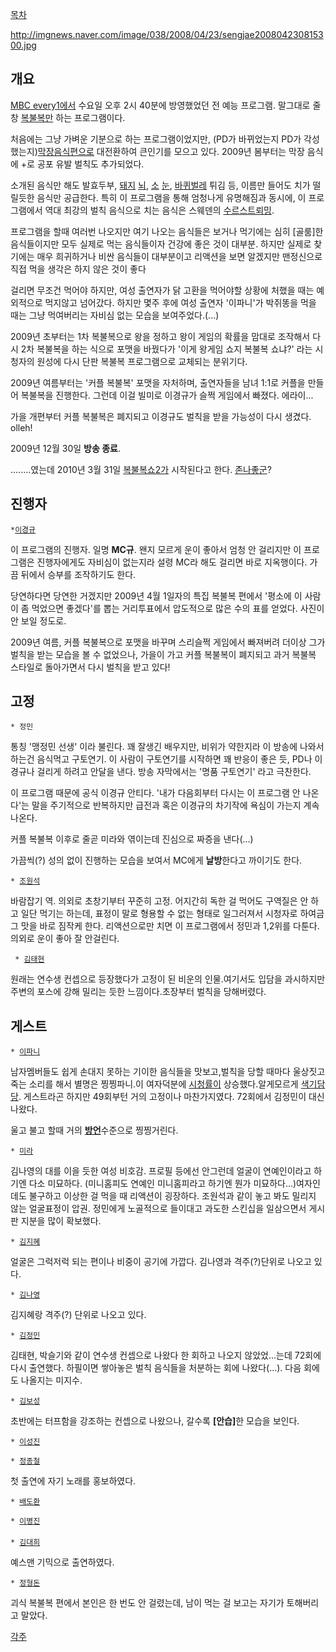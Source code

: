 [[목차]]

http://imgnews.naver.com/image/038/2008/04/23/sengjae200804230815300.jpg

== 개요 ==
[[MBC every1]]에서 수요일 오후 2시 40분에 방영했었던 전 예능 프로그램. 말그대로 줄창 [[복불복]]만 하는 프로그램이다.

처음에는 그냥 가벼운 기분으로 하는 프로그램이었지만, (PD가 바뀌었는지 PD가 각성했는지)[[막장]]음식편으로 대전환하여 큰인기를 모으고 있다. 2009년 봄부터는 막장 음식에 +로 공포 유발 벌칙도 추가되었다.

소개된 음식만 해도 발효두부, [[돼지]] [[뇌]], [[소]] [[눈]], [[바퀴벌레]] 튀김 등, 이름만 들어도 치가 떨릴듯한 음식만 공급한다. 특히 이 프로그램을 통해 엄청나게 유명해짐과 동시에, 이 프로그램에서 역대 최강의 벌칙 음식으로 치는 음식은 스웨덴의 [[수르스트뢰밍]]. 

프로그램을 할때 여러번 나오지만 여기 나오는 음식들은 보거나 먹기에는 심히 [골룸]한 음식들이지만 모두 실제로 먹는 음식들이자 건강에 좋은 것이 대부분. 하지만 실제로 찾기에는 매우 희귀하거나 비싼 음식들이 대부분이고 리액션을 보면 알겠지만 맨정신으로 직접 먹을 생각은 하지 않은 것이 좋다

걸리면 무조건 먹어야 하지만, 여성 출연자가 닭 고환을 먹어야할 상황에 처했을 때는 예외적으로 먹지않고 넘어갔다. 하지만 몇주 후에 여성 출연자 '이파니'가 박쥐똥을 먹을 때는 그냥 먹여버리는 자비심 없는 모습을 보여주었다.(...)

2009년 초부터는 1차 복불복으로 왕을 정하고 왕이 게임의 확률을 맘대로 조작해서 다시 2차 복불복을 하는 식으로 포맷을 바꿨다가 '이게 왕게임 쇼지 복불복 쇼냐?' 라는 시청자의 원성에 다시 단판 복불복 프로그램으로 교체되는 분위기다.

2009년 여름부터는 '커플 복불복' 포맷을 자처하며, 출연자들을 남녀 1:1로 커플을 만들어 복불복을 진행한다. 그런데 이걸 빌미로 이경규가 슬쩍 게임에서 빠졌다. 에라이...

가을 개편부터 커플 복불복은 폐지되고 이경규도 벌칙을 받을 가능성이 다시 생겼다. olleh!

2009년 12월 30일 '''방송 종료'''.

........였는데 2010년 3월 31일 [[복불복쇼2]]가 시작된다고 한다. [[존나좋군]]?

== 진행자 ==
 *[[이경규]]
이 프로그램의 진행자. 일명 '''MC규'''. 왠지 모르게 운이 좋아서 엄청 안 걸리지만 이 프로그램은 진행자에게도 자비심이 없는지라 설령 MC라 해도 걸리면 바로 지옥행이다. 가끔 뒤에서 승부를 조작하기도 한다.

당연하다면 당연한 거겠지만 2009년 4월 1일자의 특집 복불복 편에서 '평소에 이 사람이 좀 먹었으면 좋겠다'를 뽑는 거리투표에서 압도적으로 많은 수의 표를 얻었다. 사진이 안 보일 정도로.

2009년 여름, 커플 복불복으로 포맷을 바꾸며 스리슬쩍 게임에서 빠져버려 더이상 그가 벌칙을 받는 모습을 볼 수 없었으나, 가을이 가고 커플 복불복이 폐지되고 과거 복불복 스타일로 돌아가면서 다시 벌칙을 받고 있다!

== 고정 ==
 * 정민
통칭 '맹정민 선생' 이라 불린다. 꽤 잘생긴 배우지만, 비위가 약한지라 이 방송에 나와서 하는건  음식먹고 구토연기. 이 사람이 구토연기를 시작하면 꽤 반응이 좋은 듯, PD나 이경규나 걸리게 하려고 안달을 낸다. 방송 자막에서는 '명품 구토연기' 라고 극찬한다.

이 프로그램 때문에 공식 이경규 안티다. '내가 다음회부터 다시는 이 프로그램 안 나온다'는 말을 주기적으로 반복하지만 급전과 혹은 이경규의 차기작에 욕심이 가는지 계속 나온다.

커플 복불복 이후로 줄곧 미라와 엮이는데 진심으로 짜증을 낸다(...)

가끔씩(?) 성의 없이 진행하는 모습을 보여서 MC에게  '''날방'''한다고 까이기도 한다.

 * [[조원석]]
바람잡기 역. 의외로 초창기부터 꾸준히 고정. 어지간히 독한 걸 먹어도 구역질은 안 하고 일단 먹기는 하는데, 표정이 말로 형용할 수 없는 형태로 일그러져서 시청자로 하여금 그 맛을 바로 짐작케 한다. 리액션으로만 치면 이 프로그램에서 정민과 1,2위를 다툰다.의외로 운이 좋아 잘 안걸린다. 

  * [[김태현]] 
원래는 연수생 컨셉으로 등장했다가 고정이 된 비운의 인물.여기서도 입담을 과시하지만 주변의 포스에 강해 밀리는 듯한 느낌이다.초장부터 벌칙을 당해버렸다.
 
== 게스트 ==

 * [[이파니]]
남자멤버들도 쉽게 손대지 못하는 기이한 음식들을 맛보고,벌칙을 당할 때마다 울상짓고 죽는 소리를 해서 별명은 찡찡파니.이 여자덕분에 [[시청률]]이 상승했다.알게모르게 [[색기담당]]. 게스트라곤 하지만 49회부턴 거의 고정이나 마찬가지였다. 72회에서 김정민이 대신 나왔다.

울고 불고 할때 거의 '''[[방언]]'''수준으로 찡찡거린다.

 * [[미라]]
김나영의 대를 이을 듯한 여성 비호감. 프로필 등에선 안그런데 얼굴이 연예인이라고 하기엔 다소 미묘하다. (미니홈피도 연예인 미니홈피라고 하기엔 뭔가 미묘하다...)여자인데도 불구하고 이상한 걸 먹을 때 리액션이 굉장하다. 조원석과 같이 놓고 봐도 밀리지 않는 얼굴표정이 압권. 정민에게 노골적으로 들이대고 과도한 스킨십을 일삼으면서 게시판 지분을 많이 확보했다. 

 * [[김지혜]]
얼굴은 그럭저럭 되는 편이나 비중이 공기에 가깝다. 김나영과 격주(?)단위로 나오고 있다.  

 * [[김나영]]
김지혜랑 격주(?) 단위로 나오고 있다.

 * [[김정민]]
김태현, 박슬기와 같이 연수생 컨셉으로 나왔다 한 회하고 나오지 않았었...는데 72회에 다시 출연했다. 하필이면 쌓아놓은 벌칙 음식들을 처분하는 회에 나왔다(...). 다음 회에도 나올지는 미지수.

 * [[김보성]]

초반에는 터프함을 강조하는 컨셉으로 나왔으나, 갈수록  '''[안습]'''한 모습을 보인다.

 * [[이성진]]

 * [[정종철]]

첫 출연에 자기 노래를 홍보하였다.

 * [[배도환]]

 * [[이병진]]
 
 * [[김대희]] 

예스맨 기믹으로 출연하였다.

 * [[정형돈]]

괴식 복불복 편에서 본인은 한 번도 안 걸렸는데, 남이 먹는 걸 보고는 자기가 토해버리고 말았다.

[[각주]]
